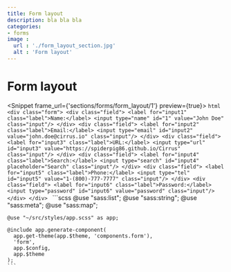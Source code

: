 ```yaml
---
title: Form layout
description: bla bla bla
categories:
- forms
image :
  url : './form_layout_section.jpg'
  alt : 'Form layout'
---
```



# Form layout

<Snippet frame_url={'sections/forms/form_layout/1'} preview={true}>
  <Fragment slot="html">
    ```html
    <div class="form">
      <div class="field">
        <label for="input1" class="label">Name:</label>
        <input type="name" id="1" value="John Doe" class="input"/>
      </div>
      <div class="field">
        <label for="input2" class="label">Email:</label>
        <input type="email" id="input2" value="john.doe@cirrus.io" class="input"/>
      </div>
      <div class="field">
        <label for="input3" class="label">URL:</label>
        <input type="url" id="input3" value="https://spiderpig86.github.io/Cirrus" class="input"/>
      </div>
      <div class="field">
        <label for="input4" class="label">Search:</label>
        <input type="search" id="input4" placeholder="Search" class="input"/>
      </div>
      <div class="field">
        <label for="input5" class="label">Phone:</label>
        <input type="tel" id="input5" value="1-(800)-777-7777" class="input"/>
      </div>
      <div class="field">
        <label for="input6" class="label">Password:</label>
        <input type="password" id="input6" value="password" class="input"/>
      </div>
    </div>
    ```
  </Fragment>
  <Fragment slot="scss">
    ```scss
    @use "sass:list";
    @use "sass:string";
    @use "sass:meta";
    @use "sass:map";

    @use "~/src/styles/app.scss" as app;

    @include app.generate-component(
      app.get-theme(app.$theme, 'components.form'),
      'form',
      app.$config,
      app.$theme
    );
    ```
  </Fragment>
</Snippet>
